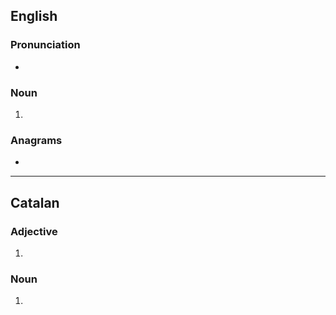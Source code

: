 ==English==

===Pronunciation===
* {{IPA|en|/ˈpeɪɡənz/}}

===Noun===
{{head|en|noun form}}

# {{plural of|en|pagan}}

===Anagrams===
* {{anagrams|en|a=aagnps|pangas}}

----

==Catalan==

===Adjective===
{{head|ca|adjective form}}

# {{masculine plural of|ca|pagà}}

===Noun===
{{head|ca|noun form}}

# {{plural of|ca|pagà}}